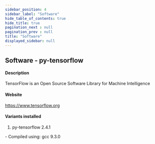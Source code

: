 ```yaml
---
sidebar_position: 4
sidebar_label: "Software"
hide_table_of_contents: true
hide_title: true
pagination_next : null
pagination_prev : null
title: "Software"
displayed_sidebar: null
---
```


## Software - py-tensorflow


#### Description
TensorFlow is an Open Source Software Library for Machine Intelligence

#### Website
https://www.tensorflow.org

#### Variants installed
1. py-tensorflow 2.4.1
<div class="ul-circle">
    - Compiled using: gcc 9.3.0
</div>

